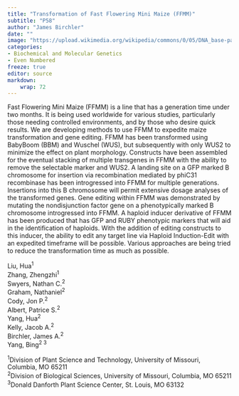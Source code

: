 ```yaml
---
title: "Transformation of Fast Flowering Mini Maize (FFMM)"
subtitle: "P58"
author: "James Birchler"
date: ""
image: "https://upload.wikimedia.org/wikipedia/commons/0/05/DNA_base-pair_diagram.jpg"
categories: 
- Biochemical and Molecular Genetics
- Even Numbered
freeze: true
editor: source
markdown: 
    wrap: 72
---
```


Fast Flowering Mini Maize (FFMM) is a line that has a generation time under two months. It is being used worldwide for various studies, particularly those needing controlled environments, and by those who desire quick results. We are developing methods to use FFMM to expedite maize transformation and gene editing. FFMM has been transformed using BabyBoom (BBM) and Wuschel (WUS), but subsequently with only WUS2 to minimize the effect on plant morphology. Constructs have been assembled for the eventual stacking of multiple transgenes in FFMM with the ability to remove the selectable marker and WUS2. A landing site on a GFP marked B chromosome for insertion via recombination mediated by phiC31 recombinase has been introgressed into FFMM for multiple generations. Insertions into this B chromosome will permit extensive dosage analyses of the transformed genes. Gene editing within FFMM was demonstrated by mutating the nondisjunction factor gene on a phenotypically marked B chromosome introgressed into FFMM. A haploid inducer derivative of FFMM has been produced that has GFP and RUBY phenotypic markers that will aid in the identification of haploids. With the addition of editing constructs to this inducer, the ability to edit any target line via Haploid Induction-Edit with an expedited timeframe will be possible. Various approaches are being tried to reduce the transformation time as much as possible.

Liu, Hua<sup>1</sup><br>Zhang, Zhengzhi<sup>1</sup><br>Swyers, Nathan C.<sup>2</sup><br>Graham, Nathaniel<sup>2</sup><br>Cody, Jon P.<sup>2</sup><br>Albert, Patrice S.<sup>2</sup><br>Yang, Hua<sup>2</sup><br>Kelly, Jacob A.<sup>2</sup><br>Birchler, James A.<sup>2</sup><br>Yang, Bing<sup>2 3</sup><br>

<sup>1</sup>Division of Plant Science and Technology, University of Missouri, Columbia, MO 65211<br><sup>2</sup>Division of Biological Sciences, University of Missouri, Columbia, MO 65211<br><sup>3</sup>Donald Danforth Plant Science Center, St. Louis, MO 63132<br>